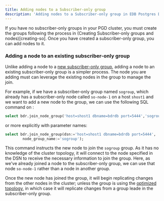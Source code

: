```yaml
---
title: Adding nodes to a Subscriber-only group
description: 'Adding nodes to a Subscriber-only group in EDB Postgres Distributed'
---
```


If you have no subscriber-only groups in your PGD cluster, you must create the groups following the process in (Creating Subscriber-only groups and nodes)[creating-so]. Once you have created a subscriber-only group, you can add nodes to it.

### Adding a node to an existing subscriber-only group

Unlike adding a node to a [new subscriber-only group](creating-so), adding a node to an existing subscriber-only group is a simpler process. The node you are adding must can leverage the existing nodes in the group to manage the join.

For example, if we have a subscriber-only group named `sogroup`, which already has a subscriber-only node called `so-node-1` on a host `shost1` and we want to add a new node to the group, we can use the following SQL command on :

```sql
select bdr.join_node_group('host=shost1 dbname=bdrdb port=5444','sogroup');
```

or more explicitly with parameter names:

```sql
select bdr.join_node_group(dsn:='host=shost1 dbname=bdrdb port=5444',
        node_group_name:='sogroup');
```

This command instructs the new node to join the `sogroup` group. As it has no knowledge of the cluster topology, it will connect to the node specified in the DSN to receive the necessary information to join the group. Here, as we've already joined a node to the subscriber-only group, we can use that node `so-node-1` rather than a node in another group.

Once the new node has joined the group, it will begin replicating changes from the other nodes in the cluster; unless the group is using the [optimized topology](optimizing-so), in which case it will replicate changes from a group leade in the subscriber-only group.

